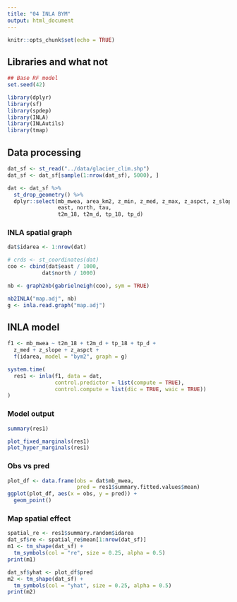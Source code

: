```yaml
---
title: "04 INLA BYM"
output: html_document
---
```


```r
knitr::opts_chunk$set(echo = TRUE)
```

## Libraries and what not

```r
## Base RF model
set.seed(42)

library(dplyr)
library(sf)
library(spdep)
library(INLA)
library(INLAutils)
library(tmap)
```

## Data processing

```r
dat_sf <- st_read("../data/glacier_clim.shp")
dat_sf <- dat_sf[sample(1:nrow(dat_sf), 5000), ]

dat <- dat_sf %>%
  st_drop_geometry() %>% 
  dplyr::select(mb_mwea, area_km2, z_min, z_med, z_max, z_aspct, z_slope,
                east, north, tau,
                t2m_18, t2m_d, tp_18, tp_d)
```

### INLA spatial graph

```r
dat$idarea <- 1:nrow(dat)

# crds <- st_coordinates(dat)
coo <- cbind(dat$east / 1000,
           dat$north / 1000)

nb <- graph2nb(gabrielneigh(coo), sym = TRUE)

nb2INLA("map.adj", nb)
g <- inla.read.graph("map.adj")
```

## INLA model

```r
f1 <- mb_mwea ~ t2m_18 + t2m_d + tp_18 + tp_d + 
  z_med + z_slope + z_aspct +
  f(idarea, model = "bym2", graph = g)

system.time(
  res1 <- inla(f1, data = dat,
               control.predictor = list(compute = TRUE),
               control.compute = list(dic = TRUE, waic = TRUE))
)
```

### Model output

```r
summary(res1)
```

```r
plot_fixed_marginals(res1)
plot_hyper_marginals(res1)
```


### Obs vs pred

```r
plot_df <- data.frame(obs = dat$mb_mwea,
                      pred = res1$summary.fitted.values$mean)
ggplot(plot_df, aes(x = obs, y = pred)) +
  geom_point()
```

### Map spatial effect

```r
spatial_re <- res1$summary.random$idarea
dat_sf$re <- spatial_re$mean[1:nrow(dat_sf)]
m1 <- tm_shape(dat_sf) +
  tm_symbols(col = "re", size = 0.25, alpha = 0.5) 
print(m1)
```

```r
dat_sf$yhat <- plot_df$pred
m2 <- tm_shape(dat_sf) +
  tm_symbols(col = "yhat", size = 0.25, alpha = 0.5) 
print(m2)
```
